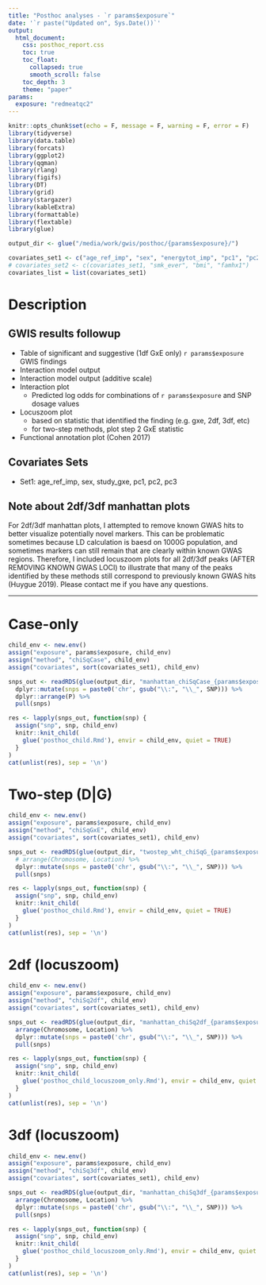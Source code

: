 ```yaml
---
title: "Posthoc analyses - `r params$exposure`"
date: '`r paste("Updated on", Sys.Date())`'
output: 
  html_document:
    css: posthoc_report.css
    toc: true
    toc_float:
      collapsed: true
      smooth_scroll: false
    toc_depth: 3
    theme: "paper"
params:
  exposure: "redmeatqc2"
---
```


```r
knitr::opts_chunk$set(echo = F, message = F, warning = F, error = F)
library(tidyverse)
library(data.table)
library(forcats)
library(ggplot2)
library(qqman)
library(rlang)
library(figifs)
library(DT)
library(grid)
library(stargazer)
library(kableExtra)
library(formattable)
library(flextable)
library(glue)

output_dir <- glue("/media/work/gwis/posthoc/{params$exposure}/")

covariates_set1 <- c("age_ref_imp", "sex", "energytot_imp", "pc1", "pc2", "pc3", "study_gxe")
# covariates_set2 <- c(covariates_set1, "smk_ever", "bmi", "famhx1")
covariates_list = list(covariates_set1) 
```

# Description

## GWIS results followup
- Table of significant and suggestive (1df GxE only) ```r params$exposure``` GWIS findings  
- Interaction model output  
- Interaction model output (additive scale)  
- Interaction plot  
  - Predicted log odds for combinations of  `r params$exposure` and SNP dosage values  
- Locuszoom plot
  - based on statistic that identified the finding (e.g. gxe, 2df, 3df, etc)  
  - for two-step methods, plot step 2 GxE statistic  
- Functional annotation plot (Cohen 2017)  

## Covariates Sets
- Set1: age_ref_imp, sex, study_gxe, pc1, pc2, pc3  

## Note about 2df/3df manhattan plots
For 2df/3df manhattan plots, I attempted to remove known GWAS hits to better visualize potentially novel markers. This can be problematic sometimes because LD calculation is baesd on 1000G population, and sometimes markers can still remain that are clearly within known GWAS regions. Therefore, I included locuszoom plots for all 2df/3df peaks (AFTER REMOVING KNOWN GWAS LOCI) to illustrate that many of the peaks identified by these methods still correspond to previously known GWAS hits (Huygue 2019). Please contact me if you have any questions. 


------

<!-- # 2DF/3DF check -->

<!-- Comments - joint methods often identify regions with strong D|G association. To visualize potentially novel findings, I generated plots after removing KNOWN GWAS LOCI regions (N = 140 SNPs + SNPs in LD @ R^2 > 0.2, based on 1000 genomes reference panel). However, removing SNPs based on LD calculated in a different panel sometimes leaves some SNPs behind, so I generated locuszoom plots of those hits specifically to check whether they are in fact found in known GWAS regions. Only plotting the TOP SNP for each region (based on LD).    -->


<!-- ```{r} -->
<!-- child_env <- new.env() -->
<!-- assign("exposure", params$exposure, child_env) -->
<!-- assign("method", "chiSqG", child_env) # need to use this stat since I'm verifying main effects -->
<!-- assign("covariates", sort(covariates_set1), child_env) -->
<!-- ``` -->

<!-- ```{r} -->
<!-- x <- readRDS(glue("{output_dir}gwis_sig_results_input_", child_env$exposure, ".rds")) %>% -->
<!--   dplyr::mutate(SNP = paste0("chr", gsub("\\:", "_", SNP)), -->
<!--                 AAF = round(GxESet_AltAlleleFreq, 3), -->
<!--                 Rsq = round(GxESet_Rsq, 3)) %>% -->
<!--   # filter(grepl(child_env$method, method)) %>% -->
<!--   dplyr::rename(Chr = Chromosome, -->
<!--                 BP = Location) %>% -->
<!--   arrange(Chr, BP) %>% -->
<!--   dplyr::select(SNP, Chr, BP, Pval, AAF, Rsq) -->

<!-- kable(x, caption = "Significant GxE SNPs", escape = F) %>% -->
<!--   kable_styling("striped", full_width = F, position = 'center') -->
<!-- ``` -->


<!-- ```{r, results = 'asis'} -->
<!-- snps_out <- readRDS(glue(output_dir, "manhattan_chiSq2df_{params$exposure}_no_gwas_clump_df.rds")) %>%  -->
<!--   arrange(Chromosome, Location) %>%  -->
<!--   dplyr::mutate(snps = paste0('chr', gsub("\\:", "\\_", SNP))) %>%  -->
<!--   pull(snps) -->

<!-- res <- lapply(snps_out, function(snp) { -->
<!--   assign("snp", snp, child_env) -->
<!--   knitr::knit_child( -->
<!--     glue('../posthoc/posthoc_child_locuszoom_only.Rmd'), envir = child_env, quiet = TRUE) -->
<!--   } -->
<!-- ) -->

<!-- cat(unlist(res), sep = '\n') -->
<!-- ``` -->


<!-- # GxE 1df -->

<!-- ```{r} -->
<!-- child_env <- new.env() -->
<!-- assign("exposure", params$exposure, child_env) -->
<!-- assign("method", "chiSqGxE", child_env) -->
<!-- assign("covariates", sort(covariates_set1), child_env) -->
<!-- ``` -->

<!-- ```{r, results = 'asis'} -->
<!-- snps_out <- readRDS(glue(output_dir, "manhattan_chiSqGxE_{params$exposure}_clump_df.rds")) %>% -->
<!--   arrange(Chromosome, Location) %>% -->
<!--   dplyr::mutate(snps = paste0('chr', gsub("\\:", "\\_", SNP))) %>% -->
<!--   pull(snps) -->

<!-- res <- lapply(snps_out, function(snp) { -->
<!--   assign("snp", snp, child_env) -->
<!--   knitr::knit_child( -->
<!--     glue('../posthoc/posthoc_child.Rmd'), envir = child_env, quiet = TRUE) -->
<!--   } -->
<!-- ) -->
<!-- cat(unlist(res), sep = '\n') -->
<!-- ``` -->

# Case-only

```r
child_env <- new.env()
assign("exposure", params$exposure, child_env)
assign("method", "chiSqCase", child_env)
assign("covariates", sort(covariates_set1), child_env)
```

```r
snps_out <- readRDS(glue(output_dir, "manhattan_chiSqCase_{params$exposure}_clump_df.rds")) %>%
  dplyr::mutate(snps = paste0('chr', gsub("\\:", "\\_", SNP))) %>%
  dplyr::arrange(P) %>%
  pull(snps)

res <- lapply(snps_out, function(snp) {
  assign("snp", snp, child_env)
  knitr::knit_child(
    glue('posthoc_child.Rmd'), envir = child_env, quiet = TRUE)
  }
)
cat(unlist(res), sep = '\n')
```


# Two-step (D|G)

```r
child_env <- new.env()
assign("exposure", params$exposure, child_env)
assign("method", "chiSqGxE", child_env)
assign("covariates", sort(covariates_set1), child_env)
```

```r
snps_out <- readRDS(glue(output_dir, "twostep_wht_chiSqG_{params$exposure}_df.rds")) %>% 
  # arrange(Chromosome, Location) %>%
  dplyr::mutate(snps = paste0('chr', gsub("\\:", "\\_", SNP))) %>%
  pull(snps)

res <- lapply(snps_out, function(snp) {
  assign("snp", snp, child_env)
  knitr::knit_child(
    glue('posthoc_child.Rmd'), envir = child_env, quiet = TRUE)
  }
)
cat(unlist(res), sep = '\n')
```







# 2df (locuszoom)

```r
child_env <- new.env()
assign("exposure", params$exposure, child_env)
assign("method", "chiSq2df", child_env)
assign("covariates", sort(covariates_set1), child_env)
```

```r
snps_out <- readRDS(glue(output_dir, "manhattan_chiSq2df_{params$exposure}_no_gwas_clump_df.rds")) %>%
  arrange(Chromosome, Location) %>%
  dplyr::mutate(snps = paste0('chr', gsub("\\:", "\\_", SNP))) %>%
  pull(snps)

res <- lapply(snps_out, function(snp) {
  assign("snp", snp, child_env)
  knitr::knit_child(
    glue('posthoc_child_locuszoom_only.Rmd'), envir = child_env, quiet = TRUE)
  }
)
cat(unlist(res), sep = '\n')
```



# 3df (locuszoom)

```r
child_env <- new.env()
assign("exposure", params$exposure, child_env)
assign("method", "chiSq3df", child_env)
assign("covariates", sort(covariates_set1), child_env)
```

```r
snps_out <- readRDS(glue(output_dir, "manhattan_chiSq3df_{params$exposure}_no_gwas_clump_df.rds")) %>%
  arrange(Chromosome, Location) %>%
  dplyr::mutate(snps = paste0('chr', gsub("\\:", "\\_", SNP))) %>%
  pull(snps)

res <- lapply(snps_out, function(snp) {
  assign("snp", snp, child_env)
  knitr::knit_child(
    glue('posthoc_child_locuszoom_only.Rmd'), envir = child_env, quiet = TRUE)
  }
)
cat(unlist(res), sep = '\n')
```


<!-- # 2df  -->

<!-- ```{r} -->
<!-- child_env <- new.env() -->
<!-- assign("exposure", params$exposure, child_env) -->
<!-- assign("method", "chiSq2df", child_env) -->
<!-- assign("covariates", sort(covariates_set1), child_env) -->
<!-- ``` -->

<!-- ```{r, results = 'asis'} -->
<!-- snps_out <- readRDS(glue(output_dir, "manhattan_chiSq2df_{params$exposure}_no_gwas_clump_df.rds")) %>% -->
<!--   arrange(Chromosome, Location) %>% -->
<!--   dplyr::mutate(snps = paste0('chr', gsub("\\:", "\\_", SNP))) %>% -->
<!--   dplyr::filter(snps == "chr13_47191972_G_A") %>%  -->
<!--   pull(snps) -->


<!-- res <- lapply(snps_out, function(snp) { -->
<!--   assign("snp", snp, child_env) -->
<!--   knitr::knit_child( -->
<!--     glue('../posthoc/posthoc_child.Rmd'), envir = child_env, quiet = TRUE) -->
<!--   } -->
<!-- ) -->
<!-- cat(unlist(res), sep = '\n') -->
<!-- ``` -->




<!-- # 2DF, no GWAS -->

<!-- ```{r} -->
<!-- child_env <- new.env() -->
<!-- assign("exposure", params$exposure, child_env) -->
<!-- assign("method", "chiSq2df", child_env) -->
<!-- assign("covariates", sort(covariates_set1), child_env) -->
<!-- ``` -->

<!-- ```{r, results = 'asis'} -->
<!-- snps_out <- readRDS(glue(output_dir, "manhattan_chiSq2df_{params$exposure}_no_gwas_clump_df.rds")) %>% -->
<!--   arrange(Chromosome, Location) %>% -->
<!--   dplyr::mutate(snps = paste0('chr', gsub("\\:", "\\_", SNP))) %>% -->
<!--   pull(snps) -->

<!-- res <- lapply(snps_out, function(snp) { -->
<!--   assign("snp", snp, child_env) -->
<!--   knitr::knit_child( -->
<!--     glue('../posthoc/posthoc_child.Rmd'), envir = child_env, quiet = TRUE) -->
<!--   } -->
<!-- ) -->
<!-- cat(unlist(res), sep = '\n') -->
<!-- ``` -->


<!-- # Two-step EH (D|G) -->

<!-- Expectation based bin assignment + step 2 GxE test adjusted for effective number of tests within each bin. -->

<!-- ```{r} -->
<!-- child_env <- new.env() -->
<!-- assign("exposure", params$exposure, child_env) -->
<!-- assign("method", "chiSqGxE", child_env) -->
<!-- assign("covariates", sort(covariates_set1), child_env) -->
<!-- ``` -->

<!-- ```{r, results = 'asis'} -->
<!-- snps_out <- readRDS(glue(output_dir, "twostep_wht_chiSqG_{params$exposure}_expectation_hybrid_df.rds")) %>% -->
<!--   arrange(Chromosome, Location) %>% -->
<!--   dplyr::mutate(snps = paste0('chr', gsub("\\:", "\\_", SNP))) %>% -->
<!--   pull(snps) -->

<!-- res <- lapply(snps_out[13], function(snp) { -->
<!--   assign("snp", snp, child_env) -->
<!--   knitr::knit_child( -->
<!--     glue('../posthoc/posthoc_child.Rmd'), envir = child_env, quiet = TRUE) -->
<!--   } -->
<!-- ) -->
<!-- cat(unlist(res), sep = '\n') -->
<!-- ``` -->





<!-- # chr9:97251034:C:T -->

<!-- previous GECCO finding -->

<!-- ```{r} -->
<!-- child_env <- new.env() -->
<!-- assign("exposure", params$exposure, child_env) -->
<!-- assign("method", "chiSqGxE", child_env) -->
<!-- assign("covariates", sort(covariates_set1), child_env) -->
<!-- ``` -->

<!-- ```{r, results = 'asis'} -->
<!-- snps_out <- readRDS(glue(output_dir,"gwis_sig_results_additional_input_{params$exposure}.rds")) %>%  -->
<!--   dplyr::mutate(snps = paste0('chr', gsub("\\:", "\\_", SNP))) %>%  -->
<!--   pull(snps) -->

<!-- res <- lapply(snps_out, function(snp) { -->
<!--   assign("snp", snp, child_env) -->
<!--   knitr::knit_child( -->
<!--     glue('../posthoc/posthoc_child.Rmd'), envir = child_env, quiet = TRUE) -->
<!--   } -->
<!-- ) -->
<!-- cat(unlist(res), sep = '\n') -->
<!-- ``` -->




<!-- # Functional Annotation Subset -->









<!-- # 2DF -->
<!-- Top hit only. Excludes GWAS. I report loci with strong main effects in case it's useful, just keep in mind some were already identified in overall GECCO meta-analyses -->
<!-- ```{r} -->
<!-- child_env <- new.env() -->
<!-- assign("exposure", params$exposure, child_env) -->
<!-- assign("method", "chiSq2df", child_env) -->
<!-- ``` -->

<!-- ```{r} -->
<!-- x <- readRDS(paste0("/media/work/gwis/posthoc/gwis_sig_results_input_", child_env$exposure, ".rds")) %>% -->
<!--   dplyr::mutate(SNP = paste0("chr", gsub("\\:", "_", SNP)), -->
<!--                 AAF = round(GxESet_AltAlleleFreq, 3), -->
<!--                 Rsq = round(GxESet_Rsq, 3)) %>% -->
<!--   filter(method == "chiSq2df_alcoholc_moderate_clump") %>% -->
<!--   dplyr::rename(Chr = Chromosome, -->
<!--                 BP = Location) %>% -->
<!--   arrange(Chr, BP) %>% -->
<!--   dplyr::select(SNP, Chr, BP, Pval, AAF, Rsq) -->

<!-- kable(x, caption = "Significant GxE SNPs", escape = F) %>% -->
<!--   kable_styling("striped", full_width = F, position = 'center') -->
<!-- ``` -->


<!-- ```{r, results = 'asis'} -->
<!-- snps <- readRDS(paste0("/media/work/gwis/posthoc/gwis_sig_results_input_", child_env$exposure, ".rds")) %>% -->
<!--   filter(SNP %in% c("18:46371993:C:T", "15:32993111:C:T", "1:71040166:G:T", "6:31312538:G:A", "8:128465268:G:A")) %>%  -->
<!--   arrange(Chromosome, Location) -->
<!-- snps <- unique(paste0('chr', gsub("\\:", "\\_", snps$SNP))) -->

<!-- res <- lapply(snps, function(snp) { -->
<!--   assign("snp", snp, child_env) -->
<!--   knitr::knit_child( -->
<!--     paste0('posthoc_', child_env$exposure, '_child_ver2.Rmd'), envir = child_env, quiet = TRUE) -->
<!--   } -->
<!-- ) -->

<!-- cat(unlist(res), sep = '\n') -->
<!-- ``` -->



<!-- # 3DF -->
<!-- Top hit only. Excludes GWAS, E|G (controls). Similar to above. -->
<!-- ```{r} -->
<!-- child_env <- new.env() -->
<!-- assign("exposure", params$exposure, child_env) -->
<!-- assign("method", "chiSq3df", child_env) -->
<!-- ``` -->

<!-- ```{r} -->
<!-- x <- readRDS(paste0("/media/work/gwis/posthoc/gwis_sig_results_input_", child_env$exposure, ".rds")) %>% -->
<!--   dplyr::mutate(SNP = paste0("chr", gsub("\\:", "_", SNP)), -->
<!--                 AAF = round(GxESet_AltAlleleFreq, 3), -->
<!--                 Rsq = round(GxESet_Rsq, 3)) %>% -->
<!--   filter(method == "chiSq3df_alcoholc_moderate_no_gwas_no_ge") %>% -->
<!--   dplyr::rename(Chr = Chromosome, -->
<!--                 BP = Location) %>% -->
<!--   arrange(Chr, BP) %>% -->
<!--   dplyr::select(SNP, Chr, BP, Pval, AAF, Rsq) -->

<!-- kable(x, caption = "Significant GxE SNPs", escape = F) %>% -->
<!--   kable_styling("striped", full_width = F, position = 'center') -->
<!-- ``` -->


<!-- ```{r, results = 'asis'} -->
<!-- snps <- readRDS(paste0("/media/work/gwis/posthoc/gwis_sig_results_input_", child_env$exposure, ".rds")) %>% -->
<!--   filter(SNP %in% c("18:46371993:C:T", "15:32993111:C:T", "17:27861663:G:A", "1:71040166:G:T")) %>%  -->
<!--   arrange(Chromosome, Location) -->
<!-- snps <- unique(paste0('chr', gsub("\\:", "\\_", snps$SNP))) -->

<!-- res <- lapply(snps, function(snp) { -->
<!--   assign("snp", snp, child_env) -->
<!--   knitr::knit_child( -->
<!--     paste0('posthoc_', child_env$exposure, '_child_ver2.Rmd'), envir = child_env, quiet = TRUE) -->
<!--   } -->
<!-- ) -->

<!-- cat(unlist(res), sep = '\n') -->
<!-- ``` -->


